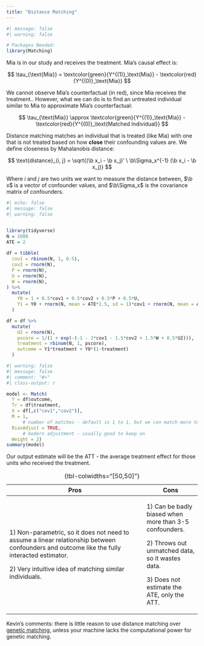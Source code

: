 ```yaml
---
title: "Distance Matching"
---
```


```r
#| message: false
#| warning: false

# Packages Needed:
library(Matching)
```

Mia is in our study and receives the treatment. Mia's causal effect is:

$$
\tau_{\text{Mia}} = \textcolor{green}{Y^{(1)}_\text{Mia}} - \textcolor{red}{Y^{(0)}_\text{Mia}}
$$

We cannot observe Mia's counterfactual (in red), since Mia receives the treatment.. However, what we can do is to find an untreated individual similar to Mia to approximate Mia's counterfactual:

$$
\tau_{\text{Mia}} \approx \textcolor{green}{Y^{(1)}_\text{Mia}} - \textcolor{red}{Y^{(0)}_\text{Matched Individual}}
$$

Distance matching matches an individual that is treated (like Mia) with one that is not treated based on how **close** their confounding values are. We define closeness by Mahalanobis distance:

$$
\text{distance}_{i, j} = \sqrt{(\b x_i - \b x_j)' \ \b\Sigma_x^{-1} (\b x_i - \b x_j)}
$$

::: small
Where $i$ and $j$ are two units we want to measure the distance between, $\b x$ is a vector of confounder values, and $\b\Sigma_x$ is the covariance matrix of confounders.
:::

```r
#| echo: false
#| message: false
#| warning: false


library(tidyverse)
N = 1000
ATE = 2
  
df = tibble(
  cov1 = rbinom(N, 1, 0.5),
  cov2 = rnorm(N),
  P = rnorm(N),
  U = rnorm(N), 
  W = rnorm(N),
) %>%
  mutate(
    Y0 = 1 + 0.5*cov1 + 0.5*cov2 + 0.5*P + 0.5*U,
    Y1 = Y0 + rnorm(N, mean = ATE*1.5, sd = 1)*cov1 + rnorm(N, mean = ATE/2)*(1-cov1)
  )

df = df %>%
  mutate(
    U2 = rnorm(N),
    pscore = 1/(1 + exp(-(-1 - 2*cov1 - 1.5*cov2 + 1.5*W + 0.5*U2))),
    treatment = rbinom(N, 1, pscore),
    outcome = Y1*treatment + Y0*(1-treatment)
  )
```

```r
#| warning: false
#| message: false
#| comment: "#>"
#| class-output: r

model <- Match(
  Y = df$outcome,
  Tr = df$treatment,
  X = df[,c("cov1","cov2")],
  M = 1,
      # number of matches - default is 1 to 1, but we can match more to 1
  BiasAdjust = TRUE,
      # modern adjustment - usually good to keep on
  Weight = 2)
summary(model)
```

Our output estimate will be the ATT - the average treatment effect for those units who received the treatment.

+----------------------------------------------------------------------------------------------------------------------------------------------+---------------------------------------------------------+
| Pros                                                                                                                                         | Cons                                                    |
+==============================================================================================================================================+=========================================================+
| 1\) Non-parametric, so it does not need to assume a linear relationship between confounders and outcome like the fully interacted estimator. | 1\) Can be badly biased when more than 3-5 confounders. |
|                                                                                                                                              |                                                         |
| 2\) Very intuitive idea of matching similar individuals.                                                                                     | 2\) Throws out unmatched data, so it wastes data.       |
|                                                                                                                                              |                                                         |
|                                                                                                                                              | 3\) Does not estimate the ATE, only the ATT.            |
+----------------------------------------------------------------------------------------------------------------------------------------------+---------------------------------------------------------+

: {tbl-colwidths="\[50,50\]"}

::: small
Kevin's comments: there is little reason to use distance matching over [genetic matching](genetic.qmd), unless your machine lacks the computational power for genetic matching.
:::
